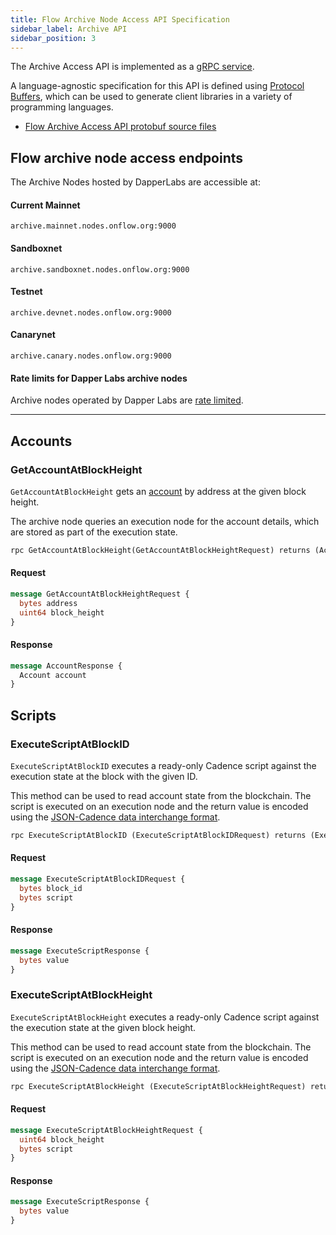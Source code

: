 ```yaml
---
title: Flow Archive Node Access API Specification
sidebar_label: Archive API
sidebar_position: 3
---
```


The Archive Access API is implemented as a [gRPC service](https://grpc.io/).

A language-agnostic specification for this API is defined using [Protocol Buffers](https://developers.google.com/protocol-buffers), which can be used to generate client libraries in a variety of programming languages.

- [Flow Archive Access API protobuf source files](https://github.com/onflow/flow/tree/master/protobuf)

## Flow archive node access endpoints

The Archive Nodes hosted by DapperLabs are accessible at:

#### Current Mainnet
`archive.mainnet.nodes.onflow.org:9000`

#### Sandboxnet

`archive.sandboxnet.nodes.onflow.org:9000`

#### Testnet

`archive.devnet.nodes.onflow.org:9000`

#### Canarynet

`archive.canary.nodes.onflow.org:9000`

#### Rate limits for Dapper Labs archive nodes

Archive nodes operated by Dapper Labs are [rate limited](./archive-api-rate-limits.mdx).

---

## Accounts

### GetAccountAtBlockHeight

`GetAccountAtBlockHeight` gets an [account](#accounts) by address at the given block height.

The archive node queries an execution node for the account details, which are stored as part of the execution state.

```proto
rpc GetAccountAtBlockHeight(GetAccountAtBlockHeightRequest) returns (AccountResponse)
```


#### Request

```proto
message GetAccountAtBlockHeightRequest {
  bytes address
  uint64 block_height
}
```




#### Response

```proto
message AccountResponse {
  Account account
}
```


## Scripts

### ExecuteScriptAtBlockID

`ExecuteScriptAtBlockID` executes a ready-only Cadence script against the execution state at the block with the given ID.

This method can be used to read account state from the blockchain. The script is executed on an execution node and the return value is encoded using the [JSON-Cadence data interchange format](../../cadence/json-cadence-spec.md).

```proto
rpc ExecuteScriptAtBlockID (ExecuteScriptAtBlockIDRequest) returns (ExecuteScriptResponse)
```


#### Request

```proto
message ExecuteScriptAtBlockIDRequest {
  bytes block_id
  bytes script
}
```




#### Response

```proto
message ExecuteScriptResponse {
  bytes value
}
```



### ExecuteScriptAtBlockHeight

`ExecuteScriptAtBlockHeight` executes a ready-only Cadence script against the execution state at the given block height.

This method can be used to read account state from the blockchain. The script is executed on an execution node and the return value is encoded using the [JSON-Cadence data interchange format](../../cadence/json-cadence-spec.md).

```proto
rpc ExecuteScriptAtBlockHeight (ExecuteScriptAtBlockHeightRequest) returns (ExecuteScriptResponse)
```


#### Request

```proto
message ExecuteScriptAtBlockHeightRequest {
  uint64 block_height
  bytes script
}
```




#### Response

```proto
message ExecuteScriptResponse {
  bytes value
}
```
